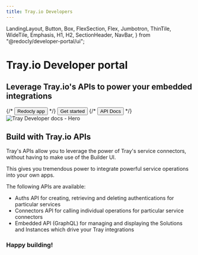 ```yaml
---
title: Tray.io Developers
---
```


  LandingLayout,
  Button,
  Box,
  FlexSection,
  Flex,
  Jumbotron,
  ThinTile,
  WideTile,
  Emphasis,
  H1,
  H2,
  SectionHeader,
  NavBar,
} from "@redocly/developer-portal/ui";



<Jumbotron>
  <NavBar location={props.location} standalone={false} />
  <Flex p={20} justifyContent="space-evenly">
    <div style={{marginRight: "10px"}}>
      <h1 style={{textAlign: "left"}}>Tray.io Developer portal</h1>
      <h2 style={{textAlign: "left"}}>
        Leverage Tray.io's APIs to power your embedded integrations
      </h2>
      <Flex justifyContent="flex-start">
        {/* <Button size="xlarge" to="https://app.redoc.ly">
          Redocly app
        </Button> */}
        <Button variant="outlined" size="xlarge" to="developer-portal/index.md">
          Get started
        </Button>
        {/* <Button variant="outlined" size="xlarge" to="https://redoc.ly/docs">
          API Docs
        </Button> */}
      </Flex>
    </div>
    <Flex>
      <img src="https://images.ctfassets.net/7rbn0raz0t75/LT4m5nSsFGbCu0G9K63nw/97b0c4874ca334f9342380ea59c39c24/Embedded_-_Connectivity.png" alt="Tray Developer docs - Hero" style={{width: "100%", height: "auto"}} />
    </Flex>
  </Flex>
</Jumbotron>
<Box my={25}>
  <h2 style={{margin: "0px", fontSize: "2rem", marginBottom: "1rem"}}>
    <Emphasis>Build with Tray.io APIs</Emphasis>
  </h2>
  <div style={{flexWrap: "wrap"}}>
    <p>
      Tray's APIs allow you to leverage the power of Tray's service connectors,
      without having to make use of the Builder UI.
    </p>
    <p>
      This gives you tremendous power to integrate powerful service operations
      into your own apps.
    </p>
    <p>
      The following APIs are available:
    </p>
    <ul>
      <li>
        <Emphasis>Auths API</Emphasis> for creating, retrieving and deleting
        authentications for particular services
      </li>
      <li>
        <Emphasis>Connectors API</Emphasis> for calling individual operations
        for particular service connectors
      </li>
      <li>
        <Emphasis>Embedded API (GraphQL)</Emphasis> for managing and
        displaying the Solutions and Instances which drive your Tray
        integrations
      </li>
    </ul>
    <h3 style={{textAlign: "right", paddingRight: "2rem"}}>
      Happy building!
    </h3>
  </div>
</Box>
